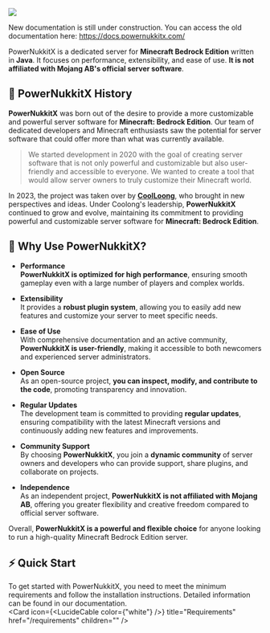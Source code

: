 
![](/img/PowerNukkitX.png)

<Callout type="warning">New documentation is still under construction. You can access the old documentation here: https://docs.powernukkitx.com/</Callout>

PowerNukkitX is a dedicated server for **Minecraft Bedrock Edition** written in **Java**. It focuses on performance, extensibility, and ease of use. **It is not affiliated with Mojang AB's official server software**.

## 📕 **PowerNukkitX History**

**PowerNukkitX** was born out of the desire to provide a more customizable and powerful server software for **Minecraft: Bedrock Edition**. Our team of dedicated developers and Minecraft enthusiasts saw the potential for server software that could offer more than what was currently available.

> We started development in 2020 with the goal of creating server software that is not only powerful and customizable but also user-friendly and accessible to everyone. We wanted to create a tool that would allow server owners to truly customize their Minecraft world.

In 2023, the project was taken over by **[CoolLoong](https://github.com/CoolLoong)**, who brought in new perspectives and ideas. Under Coolong's leadership, **PowerNukkitX** continued to grow and evolve, maintaining its commitment to providing powerful and customizable server software for **Minecraft: Bedrock Edition**.

## 🐲 Why Use PowerNukkitX?

- **Performance**<br/> **PowerNukkitX is optimized for high performance**, ensuring smooth gameplay even with a large number of players and complex worlds.

- **Extensibility**<br/> It provides a **robust plugin system**, allowing you to easily add new features and customize your server to meet specific needs.

- **Ease of Use**<br/> With comprehensive documentation and an active community, **PowerNukkitX is user-friendly**, making it accessible to both newcomers and experienced server administrators.

- **Open Source**<br/> As an open-source project, **you can inspect, modify, and contribute to the code**, promoting transparency and innovation.

- **Regular Updates**<br/> The development team is committed to providing **regular updates**, ensuring compatibility with the latest Minecraft versions and continuously adding new features and improvements.

- **Community Support**<br/> By choosing **PowerNukkitX**, you join a **dynamic community** of server owners and developers who can provide support, share plugins, and collaborate on projects.

- **Independence**<br/> As an independent project, **PowerNukkitX is not affiliated with Mojang AB**, offering you greater flexibility and creative freedom compared to official server software.

Overall, **PowerNukkitX is a powerful and flexible choice** for anyone looking to run a high-quality Minecraft Bedrock Edition server.

## ⚡ Quick Start

To get started with PowerNukkitX, you need to meet the <a>minimum requirements</a> and follow the installation instructions. Detailed information can be found in our documentation.
<br/>
<Card icon={<LucideCable color={"white"} />} title="Requirements" href="/requirements" children="" />
